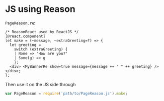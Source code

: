 # JS using Reason

`PageReason.re`:

```reason
/* ReasonReact used by ReactJS */
[@react.component]
let make = (~message, ~extraGreeting=?) => {
  let greeting =
    switch (extraGreeting) {
    | None => "How are you?"
    | Some(g) => g
    };
  <div> <MyBannerRe show=true message={message ++ " " ++ greeting} /> </div>;
};
```

Then use it on the JS side through

```javascript
var PageReason = require('path/to/PageReason.js').make;
```
